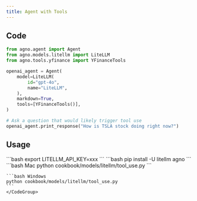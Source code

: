 ```yaml
---
title: Agent with Tools
---
```


## Code

```python cookbook/models/litellm/tool_use.py
from agno.agent import Agent
from agno.models.litellm import LiteLLM
from agno.tools.yfinance import YFinanceTools

openai_agent = Agent(
    model=LiteLLM(
        id="gpt-4o",
        name="LiteLLM",
    ),
    markdown=True,
    tools=[YFinanceTools()],
)

# Ask a question that would likely trigger tool use
openai_agent.print_response("How is TSLA stock doing right now?")
```

## Usage

<Steps>
  <Snippet file="create-venv-step.mdx" />

  <Step title="Set your API key">
    ```bash
    export LITELLM_API_KEY=xxx
    ```
  </Step>

  <Step title="Install libraries">
    ```bash
    pip install -U litellm agno
    ```
  </Step>

  <Step title="Run Agent">
    <CodeGroup>
    ```bash Mac
    python cookbook/models/litellm/tool_use.py
    ```

    ```bash Windows
    python cookbook/models/litellm/tool_use.py
    ```
    </CodeGroup>
  </Step>
</Steps>